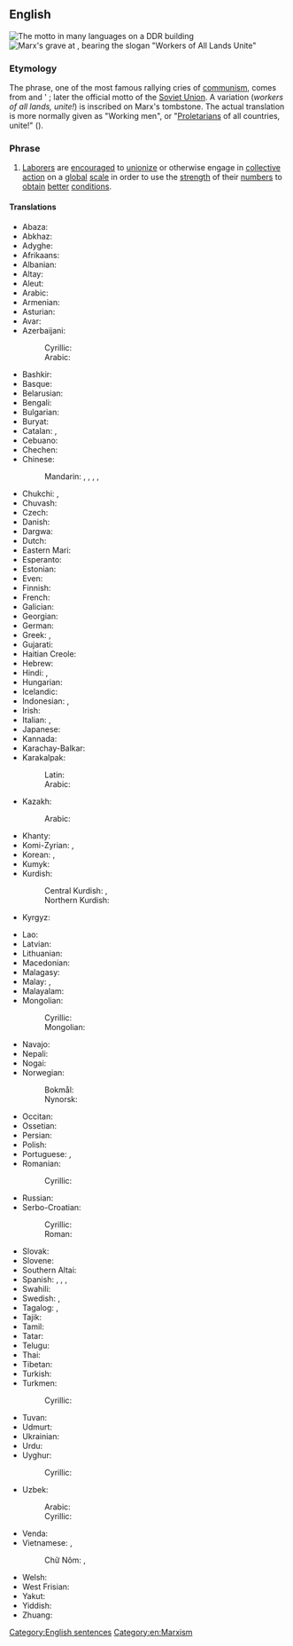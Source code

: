 ==English==
{{wikipedia|Workers of the world, unite!}}
[[Image:Proletаrier aller Länder, vereinigt euch!" in Chemnitz... 7d origWI.jpg|thumb|The motto in many languages on a DDR building]]
[[Image:KarlMarx_Tomb.JPG|thumb|Marx's grave at {{w|Highgate Cemetery}}, bearing the slogan "Workers of All Lands Unite"]]
{{rfc|en|massive import of unreferenced translations}}

===Etymology===
The phrase, one of the most famous rallying cries of [[communism]], comes from {{w|Karl Marx}} and {{w|Friedrich Engels}}' ''{{w|The Communist Manifesto}}''; later the official motto of the [[Soviet Union]]. A variation (''workers of all lands, unite!'') is inscribed on Marx's tombstone. The actual translation is more normally given as "Working men", or "[[proletarian|Proletarian]]s of all countries, unite!" (''{{lang|de|Proletarier aller Länder, vereinigt euch!}}'').

===Phrase===
{{en-phrase|head=[[worker]]s [[of]] [[the]] [[world]], [[unite]]}}

# [[laborer|Laborer]]s are [[encourage]]d to [[unionize]] or otherwise engage in [[collective]] [[action]] on a [[global]] [[scale]] in order to use the [[strength]] of their [[numbers]] to [[obtain]] [[better]] [[conditions]].

====Translations====
{{trans-top|workers of the world, unite}}
* Abaza: {{t|abq|уынасып йазхӀарагӀатӀ, агӀвычӀвгӀвыс}}
* Abkhaz: {{t|ab|апролетарцәа атәылақәа зегьы рҿы иҟоу, шәҽеидышәкыл}}
* Adyghe: {{t|ady|хегъэгу пстэуми япролетариехэр, зы шъухъу}}
* Afrikaans: {{t|af|werknemers van die wêreld, verenig}}
* Albanian: {{t|sq|proletarë të të gjitha vendeve, bashkohuni}}
* Altay: {{t|alt|бастыра ороондордыҥ пролетарийлери, бириккилеіер}}
* Aleut: {{t|ale|ahas tanam huzunis, tыcix agit atxicix}}
* Arabic: {{t|ar|يَا عُمَّالَ ٱلْعَالَمِ ٱتَّحِدُوا}}
* Armenian: {{t|hy|պրոլետարներ բոլոր երկրների, միացե՛ք}}
* Asturian: {{t|ast|trabayadores de tolos países, xuníivos}}
* Avar: {{t|av|киналго улкабазул пролетарал, цолъе нуж}}
* Azerbaijani: {{t|az|bütün ölkələrin proletarları, birləşin}}
*: Cyrillic: {{t|az|бүтүн өлкәләрин пролетарлары, бирләшин}}
*: Arabic: {{t|az|بوتون اؤلکه‌لرین پرولئتارلاری، بیرلشین}}
* Bashkir: {{t|ba|бөтә илдәрҙең пролетарийҙәре, берләшегеҙ}}
* Basque: {{t|eu|herrialde guztietako proletarioak, elkar zaitezte}}
* Belarusian: {{t|be|пралета́рыі ўсіх краі́н, ядна́йцеся}}
* Bengali: {{t|bn|দুনিয়ার মজদুর এক হও}}
* Bulgarian: {{t|bg|пролета́рии от вси́чки стра́ни, съединя́вайте се}}
* Buryat: {{t|bua|бүхы оронуудай пролетаринар, нэгэдэгты}}
* Catalan: {{t|ca|proletaris de tots els països, uniu-vos}}, {{t|ca|proletaris de tot el món, uniu-vos}}
* Cebuano: {{t|ceb|mga trabahador sa mundo, paghiusa}}
* Chechen: {{t|ce|массо а мехкийн пролетареш, цхьанакхета}}
* Chinese:
*: Mandarin: {{t+|cmn|全世界無產者，聯合起來}}, {{t+|cmn|全世界无产者，联合起来|tr=quánshìjiè wúchǎnzhě liánhé qǐlái}}, {{t|cmn|全方貧工之聯合}}, {{t|cmn|萬國勞動者團結起來呵}}, {{t|cmn|全世界無產階級和被壓迫的民族聯合起來}}
* Chukchi: {{t|ckt|пролетариатторэ гэмгэнутэкин, ӄумэкэтгытык|tr=proletarьjttore gemgenutekin, qumeketjitьk}}, {{t|ckt|proletarьjte gemoge-nutek, qumeketjitьk}}
* Chuvash: {{t|cv|пӗтӗм тӗнчери пролетарисем, пӗрлешӗр}}
* Czech: {{t|cs|proletáři všech zemí, spojte se}}
* Danish: {{t|da|proletarer i alle lande, foren jer}}
* Dargwa: {{t|dar|лерилра улкнала пролетарийти, цадиирая}}
* Dutch: {{t|nl|proletariërs aller landen, verenigt U}}
* Eastern Mari: {{t|chm|чыла элласе пролетарий-влак ушныза}}
* Esperanto: {{t|eo|proletoj de ĉiuj landoj, unuiĝu}}
* Estonian: {{t|et|kõigi maade proletaarlased, ühinege}}
* Even: {{t|eve|дегрил геладук нунминдук ивалдалла}}
* Finnish: {{t|fi|kaikkien maiden proletaarit, liittykää yhteen}}
* French: {{t|fr|prolétaires de tous les pays, unissez-vous}}
* Galician: {{t|gl|traballadores do mundo, unídevos}}
* Georgian: {{t|ka|პროლეტარებო ყველა ქვეყნისა, შეერთდით}}
* German: {{t|de|Proletarier aller Länder, vereinigt euch}}
* Greek: {{t|el|προλετάριοι όλου του κόσμου, ενωθείτε}}, {{t|el|προλετάριοι όλων των χωρών, ενωθείτε}}
* Gujarati: {{t|gu|બધા દેશોમાં કામદાર, સંગઠિત}}
* Haitian Creole: {{t|ht|travayè nan tout peyi, ini}}
* Hebrew: {{t|he|פּוֹעֲלֵי כָּל הָעוֹלָם הִתְאַחֲדוּ|tr=po'aléi kol ha'olám, hit'aḥédu}}
* Hindi: {{t|hi|विश्व के कार्यकर्ताओं एकजुट हो जाओ}}, {{t|hi|दुनिया के मज़दूरो एक हो जाओ}}
* Hungarian: {{t|hu|világ proletárjai, egyesüljetek}}
* Icelandic: {{t|is|öreigar allra landa, sameinist}}
* Indonesian: {{t|id|kaum buruh sedunia, bersatulah}}, {{t|id|kaum proletar dari semua negara, bersatu}}
* Irish: {{t|ga|a oibrithe an domhain, aontaigí}}
* Italian: {{t|it|lavoratori di tutto il mondo, unitevi}}, {{t|it|proletari di tutti i paesi, unitevi}}
* Japanese: {{t|ja|万国の労働者よ、団結せよ|tr=bankoku no rōdōsha yo, danketsu seyo}}
* Kannada: {{t|kn|ಎಲ್ಲಾ ದೇಶಗಳ ಸಹೋದ್ಯೋಗಿಗಳು, ಯುನೈಟ್}}
* Karachay-Balkar: {{t|krc|бютеу дунияны пролетарлары, бирлешигиз}}
* Karakalpak: {{t|kaa|барлык еллердин пролетарлары, бирлесиниз}}
*: Latin: {{t|kaa|barlık ellerdin proletarları, birlesiniz}}
*: Arabic: {{t|kaa|ءبۇتين دۇنىيە مەينەتكەشىلەرى بىرسىڭلەر}}
* Kazakh: {{t|kk|барлық елдердің пролетарлары, бірігіңдер}}
*: Arabic: {{t|kk|جەرءجۇزىنىڭ ەڭبەكشىلرى، بىرىگىڭدەر}}
* Khanty: {{t|kca|иса мувыт пролетариатыт, пилтысяты}}
* Komi-Zyrian: {{t|kpv|став мувывса пролетарийяс, отувтчой}}, {{t|kpv|мувыв коԋӧрјас, ӧтувтчӧј}}
* Korean: {{t|ko|만국(萬國)의 노동자(勞動者)여, 단결(團結)하라}} {{q|South Korea}}, {{t|ko|전세계로동자(全世界勞動者)들은 단결(團結)하라}} {{q|North Korea}}
* Kumyk: {{t|kum|бары да уьлкелени пролетарлары, бирлешигиз}}
* Kurdish:
*: Central Kurdish: {{t|ckb|کرێکارانی دنیا یەکگرن}}, {{t|ckb|کارکەرەیل گشت وڵاتەیل، یەکەوبگرن}}
*: Northern Kurdish: {{t|kmr|karkerên cîhanê hevgirin}}
* Kyrgyz: {{t|ky|бардык өлкөлөрдүн пролетарлары, бириккиле}}
{{trans-mid}}
* Lao: {{t|lo|ຊົນຊັ້ນກຳມະຊີບທົ່ວໂລກ ຈົ່ງສາມັກຄີກັນ}}
* Latvian: {{t|lv|visu zemju proletārieši, savienojieties}}
* Lithuanian: {{t|lt|visų šalių proletarai, vienykitės}}
* Macedonian: {{t|mk|пролете́ри од си́те зе́мји, обеди́нете се}}
* Malagasy: {{t|mg|mpiasa eran'izao tontolo izao, mampiray}}
* Malay: {{t|ms|kaum buruh semua negeri, bersatulah}}, {{t|ms|para pekerja di seluruh dunia, bersatu}}
* Malayalam: {{t|ml|സര്‍വ രാജ്യ തൊഴിലാളികളെ സംഘടിക്കുവിന്‍}}
* Mongolian:
*: Cyrillic: {{t|mn|орон бүрийн пролетари нар нэгдэгтүн}}
*: Mongolian: {{t|mn|ᠢᠷᠣᠨ ᠪᠦᠷᠢᠢᠨ ᠫᠷᠣᠯᠶᠡᠳᠠᠢ ᠨᠠᠯ ᠨᠡᠭᠳᠡᠭᠳᠦᠨ}}
* Navajo: {{t|nv|Nihookáá'gi, nideilnishígíí áłhidííkáh}}
* Nepali: {{t|ne|हामी सबै मिलेर आमुल परिवर्तन ल्याऔ}}
* Nogai: {{t|nog|баьри кыраллардынъ пролетарпары, бирлесинъиз}}
* Norwegian:
*: Bokmål: {{t|nb|arbeidere i alle land, foren dere}}
*: Nynorsk: {{t|nn|arbeidarar i alle land, samein dykk}}
* Occitan: {{t|oc|proletaris de totes los païses, unissètz-vos}}
* Ossetian: {{t|os|ӕппӕт бӕстӕты пролетартӕ, баиу ут}}
* Persian: {{t|fa|کارگران جهان متحد شوید|tr=kârgarân-e jahân mottahed šavid}}
* Polish: {{t|pl|proletariusze wszystkich krajów, łączcie się}}
* Portuguese: {{t|pt|trabalhadores do mundo, uni-vos}}, {{t|pt|proletários de todos os países, uni-vos}}
* Romanian: {{t|ro|proletari din toate țările, uniți-vă}}
*: Cyrillic: {{t|ro|пролетарь дин тоате цэриле, уници-вэ}}
* Russian: {{t+|ru|пролета́рии всех стран, соединя́йтесь}}
* Serbo-Croatian:
*: Cyrillic: {{t|sh|пролетери свих земаља, уједините се}}
*: Roman: {{t|sh|proleteri svih zemalja, ujedinite se}}
* Slovak: {{t|sk|proletári všetkých krajín, spojte sa}}
* Slovene: {{t|sl|proletarci vseh dežel, združite se}}
* Southern Altai: {{t|alt|бардык ӧлкӧлордӱн пролетарлары, бириккиле}}
* Spanish: {{qualifier|Spain}} {{t|es|trabajadores del mundo, uníos}}, {{qualifier|Spain}} {{t|es|proletarios de todos los países, uníos}}, {{qualifier|Latin America}} {{t|es|trabajadores del mundo, únanse}}, {{qualifier|Latin America}} {{t|es|proletarios de todos los países, únanse}}
* Swahili: {{t|sw|wafanyakazi wa dunia, ungana}}
* Swedish: {{t|sv|proletärer i alla länder, förena er}}, {{t|sv|proletärer i alla länder, förena eder}}
* Tagalog: {{t|tl|mga manggagawa ng daigdig, magkaisa}}, {{t|tl|proletaryado ng lahat ng mga bansa, magkaisa}}
* Tajik: {{t|tg|пролетарҳои ҳамаи мамлакатҳо, як шавед}}
* Tamil: {{t|ta|அனைத்து நாடுகளின் தொழிலாளர்கள், இணைக்க}}
* Tatar: {{t|tt|барлык илләрнең пролетарийлары, берләшегез}}
* Telugu: {{t|te|అన్ని దేశాల వర్కర్స్, ఐక్యం}}
* Thai: {{t|th|[[ชนชั้น]][[กรรมาชีพ]][[ทั่ว]][[โลก]] [[จง]][[สามัคคี]][[กัน]]|tr=chon-chán gam-maa-chîip tûua lôok jong sǎa-mák-kii gan}}
* Tibetan: {{t|bo|འཛམ་གླིང་ཡོངས་ཀྱི་འབྱོར་མེད་པ་རྣམས་མཉམ་འབྲེལ་གྱིས་ཤིག་}}
* Turkish: {{t|tr|bütün ülkelerin işçileri, birleşin}}
* Turkmen: {{t|tk|ähli ýurtlaryň proletarlary, birleşiň}}
*: Cyrillic: {{t|tk|әхли юртларың пролетарлары, бирлешиң}}
* Tuvan: {{t|tyv|бүгү чурттарның пролетарийлери, каттыжыңар}}
* Udmurt: {{t|udm|вань странаосысь пролетарийёс, огазеяське}}
* Ukrainian: {{t|uk|пролета́рі всіх краї́н, єдна́йтеся}}
* Urdu: {{t|ur|دنیا کے مزدوروں ایک ہو جائے}}
* Uyghur: {{t|ug|پۈتۈن دۇنيا پىرولېتارلىرى، بىرلىشىڭلار}}
*: Cyrillic: {{t|ug|барлиқ əллəр пролетарлири, бирлишиңлар}}
* Uzbek: {{t|uz|butun dunyo proletarlari, birlashingiz}}
*: Arabic: {{t|uz|بۇتۇن دۇنيا پروليتارلارى، برلەشيڭز}}
*: Cyrillic: {{t|uz|бутун дунё пролетарлари, бирлашингиз}}
* Venda: {{t|ve|vhashumi vha mashango othe, tanganani}}
* Vietnamese: {{t|vi|vô sản toàn thế giới, liên hiệp lại}}, {{t|vi|vô sản các nước, đoàn kết lại}}
*: Chữ Nôm: {{t|vi|無産全世界, 聯協徠!}}, {{t|vi|無産各𫭔, 團結徠!}}
* Welsh: {{t|cy|gweithwyr y byd, unwch}}
* West Frisian: {{t|fy|arbeiders fan alle lannen, ferien}}
* Yakut: {{t|sah|бары дойдулар пролетарийдара, холбоһуҥ}}
* Yiddish: {{t|yi|פּראָלעטאַריער פֿון אַלע לענדער, פֿאַראייניקט זיך}}
* Zhuang: {{t|za|gyoengq bouxfouzcanj daengx seiqgyaiq, lienzhab hwnjdaeuj}}
{{trans-bottom}}

[[Category:English sentences]]
[[Category:en:Marxism]]
